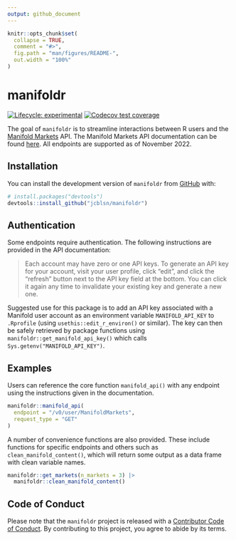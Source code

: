 ```yaml
---
output: github_document
---
```


<!-- README.md is generated from README.Rmd. Please edit that file -->

```r
knitr::opts_chunk$set(
  collapse = TRUE,
  comment = "#>",
  fig.path = "man/figures/README-",
  out.width = "100%"
)
```

# manifoldr

<!-- badges: start -->
[![Lifecycle: experimental](https://img.shields.io/badge/lifecycle-stable-green.svg)](https://lifecycle.r-lib.org/articles/stages.html#stable) [![Codecov test coverage](https://codecov.io/gh/jcblsn/manifoldr/branch/main/graph/badge.svg)](https://app.codecov.io/gh/jcblsn/manifoldr?branch=main)

<!-- badges: end -->

The goal of `manifoldr` is to streamline interactions between R users and the [Manifold Markets](https://manifold.markets/home) API. The Manifold Markets API documentation can be found [here](https://docs.manifold.markets/api). All endpoints are supported as of November 2022.

<!-- apis in r https://cran.r-project.org/web/packages/httr/vignettes/api-packages.html -->

<!-- secret management https://httr2.r-lib.org/articles/wrapping-apis.html#secret-management -->

<!-- codecov https://github.com/marketplace/actions/codecov -->

<!-- can update locally by running covr::codecov() with token, o/w it'll update when i push to github --> <!-- testing https://r-pkgs.org/testing-basics.html --> 

<!-- create new test with usethis::use_test("get_manifold_api_key.R") --> 

<!-- add package to DESCRIPTION (still need to specify @import where relevant for it to be included in NAMESPACE) after roxygen2::roxygenize() devtools::use_package('tibble') --> 

<!-- run all tests locally testthat::test_local() -->

## Installation

You can install the development version of `manifoldr` from [GitHub](https://github.com/) with:

``` r
# install.packages("devtools")
devtools::install_github("jcblsn/manifoldr")
```

## Authentication

Some endpoints require authentication. The following instructions are provided in the API documentation:

>Each account may have zero or one API keys. To generate an API key for your account, visit your user profile, click "edit", and click the "refresh" button next to the API key field at the bottom. You can click it again any time to invalidate your existing key and generate a new one.

Suggested use for this package is to add an API key associated with a Manifold user account as an environment variable `MANIFOLD_API_KEY` to `.Rprofile` (using `usethis::edit_r_environ()` or similar). The key can then be safely retrieved by package functions using `manifoldr::get_manifold_api_key()` which calls `Sys.getenv("MANIFOLD_API_KEY")`.

## Examples

Users can reference the core function `manifold_api()` with any endpoint using the instructions given in the documentation.

```r
manifoldr::manifold_api(
  endpoint = "/v0/user/ManifoldMarkets", 
  request_type = "GET"
)
```

A number of convenience functions are also provided. These include functions for specific endpoints and others such as `clean_manifold_content()`, which will return some output as a data frame with clean variable names.

```r
manifoldr::get_markets(n_markets = 3) |> 
  manifoldr::clean_manifold_content()
```

## Code of Conduct

Please note that the `manifoldr` project is released with a [Contributor Code of Conduct](https://contributor-covenant.org/version/2/1/CODE_OF_CONDUCT.html). By contributing to this project, you agree to abide by its terms.

